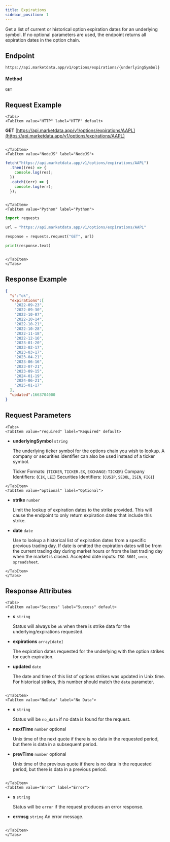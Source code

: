 ```yaml
---
title: Expirations
sidebar_position: 1
---
```


Get a list of current or historical option expiration dates for an underlying symbol. If no optional parameters are used, the endpoint returns all expiration dates in the option chain.


## Endpoint

    https://api.marketdata.app/v1/options/expirations/{underlyingSymbol}

#### Method

    GET

## Request Example

```mdx-code-block
<Tabs>
<TabItem value="HTTP" label="HTTP" default>

```

**GET** [https://api.marketdata.app/v1/options/expirations/AAPL](https://api.marketdata.app/v1/options/expirations/AAPL)

```mdx-code-block

</TabItem>
<TabItem value="NodeJS" label="NodeJS">

```

```js title="app.js"
fetch("https://api.marketdata.app/v1/options/expirations/AAPL")
  .then((res) => {
    console.log(res);
  })
  .catch((err) => {
    console.log(err);
  });
```

```mdx-code-block

</TabItem>
<TabItem value="Python" label="Python">

```

```python title="app.py"
import requests

url = "https://api.marketdata.app/v1/options/expirations/AAPL"

response = requests.request("GET", url)

print(response.text)
```

```mdx-code-block

</TabItem>
</Tabs>
```

## Response Example

```json
{
  "s":"ok",
  "expirations":[
    "2022-09-23",
    "2022-09-30",
    "2022-10-07",
    "2022-10-14",
    "2022-10-21",
    "2022-10-28",
    "2022-11-18",
    "2022-12-16",
    "2023-01-20",
    "2023-02-17",
    "2023-03-17",
    "2023-04-21",
    "2023-06-16",
    "2023-07-21",
    "2023-09-15",
    "2024-01-19",
    "2024-06-21",
    "2025-01-17"
  ],
  "updated":1663704000
}
```

## Request Parameters

```mdx-code-block
<Tabs>
<TabItem value="required" label="Required" default>

```

- **underlyingSymbol** `string`

  The underlying ticker symbol for the options chain you wish to lookup.
  A company or securities identifier can also be used instead of a ticker symbol.

  Ticker Formats: (`TICKER`, `TICKER.EX`, `EXCHANGE:TICKER`)
  Company Identifiers: (`CIK`, `LEI`)
  Securities Identifiers: (`CUSIP`, `SEDOL`, `ISIN`, `FIGI`)

```mdx-code-block
</TabItem>
<TabItem value="optional" label="Optional">

```

- **strike** `number`

  Limit the lookup of expiration dates to the strike provided. This will cause the endpoint to only return expiration dates that include this strike.

- **date** `date`

  Use to lookup a historical list of expiration dates from a specific previous trading day. If date is omitted the expiration dates will be from the current trading day during market hours or from the last trading day when the market is closed. Accepted date inputs: `ISO 8601`, `unix`, `spreadsheet`.

```mdx-code-block
</TabItem>
</Tabs>
```

## Response Attributes

```mdx-code-block
<Tabs>
<TabItem value="Success" label="Success" default>

```

- **s** `string`

  Status will always be `ok` when there is strike
  data for the underlying/expirations requested.

- **expirations** `array[date]`

  The expiration dates requested for the underlying with the option strikes for each expiration.

- **updated** `date`

  The date and time of this list of options strikes was updated in Unix time. For historical strikes, this number should match the `date` parameter.

```mdx-code-block

</TabItem>
<TabItem value="NoData" label="No Data">

```

- **s** `string`

  Status will be `no_data` if no data is found for the request.

- **nextTime** `number` optional

  Unix time of the next quote if there is no data in the requested period, but there is data in a subsequent period.

- **prevTime** `number` optional

  Unix time of the previous quote if there is no data in the requested period, but there is data in a previous period.

```mdx-code-block

</TabItem>
<TabItem value="Error" label="Error">

```

- **s** `string`

  Status will be `error` if the request produces an error response.

- **errmsg** `string`
  An error message.

```mdx-code-block

</TabItem>
</Tabs>
```

